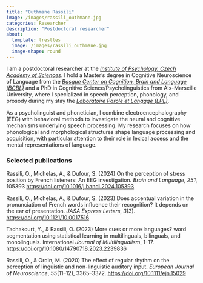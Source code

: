 ```yaml
---
title: "Outhmane Rassili"
image: /images/rassili_outhmane.jpg
categories: Researcher
description: "Postdoctoral researcher"
about:
  template: trestles
  image: /images/rassili_outhmane.jpg
  image-shape: round
---
```

I am a postdoctoral researcher at the [*Institute of Psychology, Czech Academy of Sciences*](https://psu.cas.cz/en/). I hold a Master’s degree in Cognitive Neuroscience of Language from the [*Basque Center on Cognition, Brain and Language (BCBL)*](https://www.bcbl.eu/es) and a PhD in Cognitive Science/Psycholinguistics from Aix-Marseille University, where I specialized in speech perception, phonology, and prosody during my stay the [*Laboratoire Parole et Langage (LPL)*](https://www.lpl-aix.fr/en/welcome-to-lpl/).

As a psycholinguist and phonetician, I combine electroencephalography (EEG) with behavioral methods to investigate the neural and cognitive mechanisms underlying speech processing. My research focuses on how phonological and morphological structures shape language processing and acquisition, with particular attention to their role in lexical access and the mental representations of language.

### Selected publications

Rassili, O., Michelas, A., & Dufour, S. (2024) On the perception of stress position by French listeners: An EEG investigation. *Brain and Language*, *251*, 105393 <https://doi.org/10.1016/j.bandl.2024.105393>

Rassili, O., Michelas, A., & Dufour, S. (2023) Does accentual variation in the pronunciation of French words influence their recognition? It depends on the ear of presentation. *JASA Express Letters*, *3*(3). <https://doi.org/10.1121/10.0017516>

Tachakourt, Y., & Rassili, O. (2023) More cues or more languages? word segmentation using statistical learning in multilinguals, bilinguals, and monolinguals. International *Journal of Multilingualism*, 1–17. <https://doi.org/10.1080/14790718.2023.2239836>

Rassili, O., & Ordin, M. (2020) The effect of regular rhythm on the perception of linguistic and non-linguistic auditory input. *European Journal of Neuroscience*, *55*(11–12), 3365–3372. <https://doi.org/10.1111/ejn.15029>
